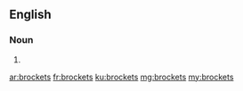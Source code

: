 ==English==

===Noun===
{{head|en}}

# {{plural of|brocket}}

[[ar:brockets]]
[[fr:brockets]]
[[ku:brockets]]
[[mg:brockets]]
[[my:brockets]]